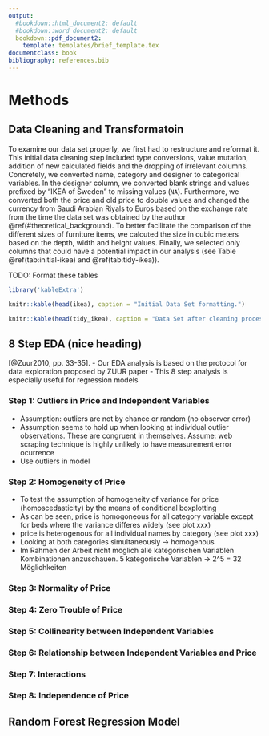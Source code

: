 ```yaml
---
output:
  #bookdown::html_document2: default
  #bookdown::word_document2: default
  bookdown::pdf_document2:
    template: templates/brief_template.tex
documentclass: book
bibliography: references.bib
---
```


# Methods {#methods}


## Data Cleaning and Transformatoin {#datacleaning}
To examine our data set properly, we first had to restructure and reformat it. This initial data cleaning step included type conversions, value mutation, addition of new calculated fields and the dropping of irrelevant columns.
Concretely, we converted name, category and designer to categorical variables. In the designer column, we converted blank strings and values prefixed by “IKEA of Sweden” to missing values (```NA```). Furthermore, we converted both the price and old price to double values and changed the currency from Saudi Arabian Riyals to Euros based on the exchange rate from the time the data set was obtained by the author \@ref(#theoretical_background). To better facilitate the comparison of the different sizes of furniture items, we calcuted the size in cubic meters based on the depth, width and height values. 
Finally, we selected only columns that could have a potential impact in our analysis (see Table \@ref(tab:initial-ikea) and \@ref(tab:tidy-ikea)).

TODO: Format these tables
```r
library('kableExtra')

knitr::kable(head(ikea), caption = "Initial Data Set formatting.")
```

```r
knitr::kable(head(tidy_ikea), caption = "Data Set after cleaning process.")
```



## 8 Step EDA (nice heading) {#tbd}
[@Zuur2010, pp. 33-35].
- Our EDA analysis is based on the protocol for data exploration proposed by ZUUR paper
- This 8 step analysis is especially useful for regression models


### Step 1: Outliers in Price and Independent Variables
- Assumption: outliers are not by chance or random (no observer error)
- Assumption seems to hold up when looking at individual outlier observations. These are congruent in themselves. Assume: web scraping technique is highly unlikely to have measurement error ocurrence
- Use outliers in model

### Step 2: Homogeneity of Price
- To test the assumption of  homogeneity of variance for price (homoscedasticity) by the means of conditional boxplotting
- As can be seen, price is homogoneous for all category  variable except for beds where the variance differes widely (see plot xxx)
- price is heterogenous for all individual names by category (see plot xxx)
- Looking at both categories simultaneously -> homogenous
- Im Rahmen der Arbeit nicht möglich alle kategorischen Variablen Kombinationen anzuschauen. 5 kategorische Variablen -> 2^5 = 32 Möglichkeiten


### Step 3: Normality of Price
### Step 4: Zero Trouble of Price
### Step 5: Collinearity between Independent Variables
### Step 6: Relationship between Independent Variables and Price
### Step 7: Interactions
### Step 8: Independence of Price


## Random Forest Regression Model {#tbd2}